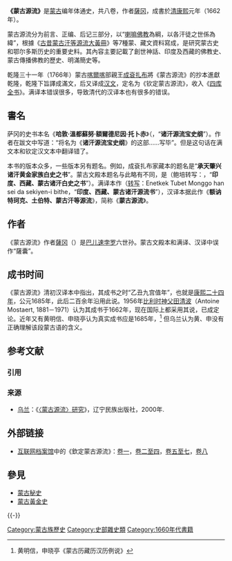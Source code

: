'''《蒙古源流》'''是[[蒙古|蒙古]]编年体通史，共八卷，作者[[萨冈彻辰洪台吉|薩冈]]，成書於[[清朝|清]][[康熙|康熙]]元年（1662年）。

蒙古源流分为前言、正编、后记三部分，以“[[喇嘛|喇嘛]][[佛教|佛教]]為綱，以各汗徒之世係為緯”，根據《[[古昔蒙古汗等源流大黃冊|古昔蒙古汗等源流大黃冊]]》等7種蒙、藏文資料寫成，是研究蒙古史和鄂尔多斯历史的重要史料。其內容主要記載了創世神話、印度及西藏的佛教史、蒙古傳播佛教的歷史、明滿簡史等。

乾隆三十一年（1766年）蒙古[[喀爾喀|喀爾喀]]部親王[[成袞扎布|成袞扎布]]將《蒙古源流》的抄本進獻乾隆，乾隆下旨譯成滿文，后又译成[[汉语|汉文]]，定名为《钦定蒙古源流》，收入《[[四库全书|四库全书]]》。满译本错误很多，导致清代的汉译本也有很多的错误。

==書名==
萨冈的史书本名《'''哈敦·溫都蘇努·額爾德尼因·托卜赤'''》（{{mong|m=ᠬᠠᠳ<br />{{zwj}}ᠤᠨ<br /> ᠦᠨᠳᠦᠰᠦᠨ<br />{{zwj}}ᠦ<br /> ᠡᠷᠳᠡᠨᠢ<br />{{zwj}}ᠶᠢᠨ<br /> ᠲᠣᠪᠴᠢ|Ppp=Qad-un ündüsün-ü Erdeni-yin tobči|k=Хаадын үндэсний Эрдэнийн товч}}，“'''诸汗源流宝史纲'''”）。作者在跋文中写道：“将名为《'''诸汗源流宝史纲'''》的这部……写毕”。但是这句话在满文本和钦定汉文本中翻译错了。

本书的版本众多，一些版本另有题名。例如，成袞扎布家藏本的题名是“'''承天肇兴诸汗黄金家族白史之书'''”。蒙古文殿本题名与此略有不同，是{{MongolUnicode|ᠡᠨᠡᠳᠺᠡᠭ<br /> ᠲᠥᠪᠡᠳ<br /> ᠮᠣᠩᠭᠣᠯ<br /> ᠬᠠᠳ<br />{{zwj}}ᠤᠨ<br /> ᠴᠠᠭᠠᠨ<br /> ᠲᠡᠦᠬᠡ<br /> ᠨᠡᠷᠡᠲᠦ<br /> ᠲᠤᠭᠤᠵᠢ
}}（鲍培转写：{{lang|mn|Enedkeg Töbed Mongγol qad-un čaγan teüke neretü tuγuji}}，“'''印度、西藏、蒙古诸汗白史之书'''”）。满译本作{{ManchuSibeUnicode|ᡝᠨᡝᡨᡴᡝᡴ<br /> ᡨᡠᠪᡝᡨ<br /> ᠮᠣᠩᡤᠣ<br /> ᡥᠠᠨ<br /> ᠰᡝᡳ<br />ᡩᠠ<br /> ᠰᡝᡴᡳᠶᡝᠨ<br />{{zwj}}ᡳ<br /> ᠪᡳᡨ᠌ᡥᡝ}}（[[满文转写方案|转写]]：Enetkek Tubet Monggo han sei da sekiyen-i bithe，“'''印度、西藏、蒙古诸汗源流书'''”），汉译本据此作《'''额讷特珂克、土伯特、蒙古汗等源流'''》，简称《'''蒙古源流'''》。

==作者==
《蒙古源流》作者[[萨冈彻辰洪台吉|薩冈]]（{{mong|m=ᠰᠠᠭᠠᠩ|Ppp=Saγang}}）是[[巴儿速孛罗|巴儿速孛罗]]六世孙。蒙古文殿本和满译、汉译中误作“薩囊”。

== 成书时间 ==
《蒙古源流》清初汉译本中指出，其成书之时“乙丑九宫值年”，也就是[[康熙|康熙]][[1685年|二十四年]]，公元1685年，此后二百余年沿用此说。1956年[[比利时|比利时]][[神父|神父]][[田清波|田清波]]（Antoine Mostaert, 1881－1971）认为其成书于1662年，现在国际上都采用其说，已成定论。近年又有黄明信、申晓亭认为真实成书应是1685年，<ref>黄明信，申晓亭《蒙古历藏历汉历例说》</ref> 但乌兰认为黄、申没有正确理解该段蒙古语的含义。

== 参考文献 ==
=== 引用 ===
{{Reflist}}

=== 来源 ===
{{refbegin}}
* [[乌兰|乌兰]]：《[http://book.chaoxing.com/ebook/detail_10445198.html 〈蒙古源流〉研究]》，辽宁民族出版社，2000年.
{{refend}}

== 外部链接 ==
* [[互联网档案馆|互联网档案馆]]中的《欽定蒙古源流》：[http://www.archive.org/details/06054740.cn 卷一]，[http://www.archive.org/details/06054741.cn 卷二至四]，[http://www.archive.org/details/06054742.cn 卷五至七]，[http://www.archive.org/details/06054743.cn 卷八]

==參見==
*[[蒙古秘史|蒙古秘史]]
*[[蒙古黃金史|蒙古黃金史]]

{{-}}
{{清朝欽定及奉敕編撰典籍}}

[[Category:蒙古族歷史|Category:蒙古族歷史]]
[[Category:史部雜史類|Category:史部雜史類]]
[[Category:1660年代書籍|Category:1660年代書籍]]